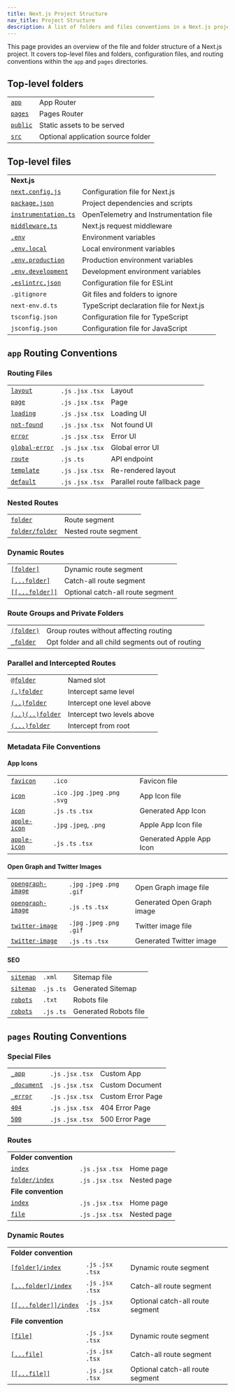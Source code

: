 ```yaml
---
title: Next.js Project Structure
nav_title: Project Structure
description: A list of folders and files conventions in a Next.js project
---
```


This page provides an overview of the file and folder structure of a Next.js project. It covers top-level files and folders, configuration files, and routing conventions within the `app` and `pages` directories.

## Top-level folders

|                                                                          |                                    |
| ------------------------------------------------------------------------ | ---------------------------------- |
| [`app`](/docs/app/building-your-application/routing)                     | App Router                         |
| [`pages`](/docs/pages/building-your-application/routing)                 | Pages Router                       |
| [`public`](/docs/app/building-your-application/optimizing/static-assets) | Static assets to be served         |
| [`src`](/docs/app/building-your-application/configuring/src-directory)   | Optional application source folder |

## Top-level files

|                                                                                             |                                         |
| ------------------------------------------------------------------------------------------- | --------------------------------------- |
| **Next.js**                                                                                 |                                         |
| [`next.config.js`](/docs/app/api-reference/next-config-js)                                  | Configuration file for Next.js          |
| [`package.json`](/docs/getting-started/installation#manual-installation)                    | Project dependencies and scripts        |
| [`instrumentation.ts`](/docs/app/building-your-application/optimizing/instrumentation)      | OpenTelemetry and Instrumentation file  |
| [`middleware.ts`](/docs/app/building-your-application/routing/middleware)                   | Next.js request middleware              |
| [`.env`](/docs/app/building-your-application/configuring/environment-variables)             | Environment variables                   |
| [`.env.local`](/docs/app/building-your-application/configuring/environment-variables)       | Local environment variables             |
| [`.env.production`](/docs/app/building-your-application/configuring/environment-variables)  | Production environment variables        |
| [`.env.development`](/docs/app/building-your-application/configuring/environment-variables) | Development environment variables       |
| [`.eslintrc.json`](/docs/app/building-your-application/configuring/eslint)                  | Configuration file for ESLint           |
| `.gitignore`                                                                                | Git files and folders to ignore         |
| `next-env.d.ts`                                                                             | TypeScript declaration file for Next.js |
| `tsconfig.json`                                                                             | Configuration file for TypeScript       |
| `jsconfig.json`                                                                             | Configuration file for JavaScript       |

## `app` Routing Conventions

### Routing Files

|                                                                                 |                     |                              |
| ------------------------------------------------------------------------------- | ------------------- | ---------------------------- |
| [`layout`](/docs/app/api-reference/file-conventions/layout)                     | `.js` `.jsx` `.tsx` | Layout                       |
| [`page`](/docs/app/api-reference/file-conventions/page)                         | `.js` `.jsx` `.tsx` | Page                         |
| [`loading`](/docs/app/api-reference/file-conventions/loading)                   | `.js` `.jsx` `.tsx` | Loading UI                   |
| [`not-found`](/docs/app/api-reference/file-conventions/not-found)               | `.js` `.jsx` `.tsx` | Not found UI                 |
| [`error`](/docs/app/api-reference/file-conventions/error)                       | `.js` `.jsx` `.tsx` | Error UI                     |
| [`global-error`](/docs/app/api-reference/file-conventions/error#global-errorjs) | `.js` `.jsx` `.tsx` | Global error UI              |
| [`route`](/docs/app/api-reference/file-conventions/route)                       | `.js` `.ts`         | API endpoint                 |
| [`template`](/docs/app/api-reference/file-conventions/template)                 | `.js` `.jsx` `.tsx` | Re-rendered layout           |
| [`default`](/docs/app/api-reference/file-conventions/default)                   | `.js` `.jsx` `.tsx` | Parallel route fallback page |

### Nested Routes

|                                                                              |                      |
| ---------------------------------------------------------------------------- | -------------------- |
| [`folder`](/docs/app/building-your-application/routing#route-segments)       | Route segment        |
| [`folder/folder`](/docs/app/building-your-application/routing#nested-routes) | Nested route segment |

### Dynamic Routes

|                                                                                                           |                                  |
| --------------------------------------------------------------------------------------------------------- | -------------------------------- |
| [`[folder]`](/docs/app/building-your-application/routing/dynamic-routes#convention)                       | Dynamic route segment            |
| [`[...folder]`](/docs/app/building-your-application/routing/dynamic-routes#catch-all-segments)            | Catch-all route segment          |
| [`[[...folder]]`](/docs/app/building-your-application/routing/dynamic-routes#optional-catch-all-segments) | Optional catch-all route segment |

### Route Groups and Private Folders

|                                                                                     |                                                  |
| ----------------------------------------------------------------------------------- | ------------------------------------------------ |
| [`(folder)`](/docs/app/building-your-application/routing/route-groups#convention)   | Group routes without affecting routing           |
| [`_folder`](/docs/app/building-your-application/routing/colocation#private-folders) | Opt folder and all child segments out of routing |

### Parallel and Intercepted Routes

|                                                                                                |                            |
| ---------------------------------------------------------------------------------------------- | -------------------------- |
| [`@folder`](/docs/app/building-your-application/routing/parallel-routes#convention)            | Named slot                 |
| [`(.)folder`](/docs/app/building-your-application/routing/intercepting-routes#convention)      | Intercept same level       |
| [`(..)folder`](/docs/app/building-your-application/routing/intercepting-routes#convention)     | Intercept one level above  |
| [`(..)(..)folder`](/docs/app/building-your-application/routing/intercepting-routes#convention) | Intercept two levels above |
| [`(...)folder`](/docs/app/building-your-application/routing/intercepting-routes#convention)    | Intercept from root        |

### Metadata File Conventions

#### App Icons

|                                                                                                                 |                                     |                          |
| --------------------------------------------------------------------------------------------------------------- | ----------------------------------- | ------------------------ |
| [`favicon`](/docs/app/api-reference/file-conventions/metadata/app-icons#favicon)                                | `.ico`                              | Favicon file             |
| [`icon`](/docs/app/api-reference/file-conventions/metadata/app-icons#icon)                                      | `.ico` `.jpg` `.jpeg` `.png` `.svg` | App Icon file            |
| [`icon`](/docs/app/api-reference/file-conventions/metadata/app-icons#generate-icons-using-code-js-ts-tsx)       | `.js` `.ts` `.tsx`                  | Generated App Icon       |
| [`apple-icon`](/docs/app/api-reference/file-conventions/metadata/app-icons#apple-icon)                          | `.jpg` `.jpeg`, `.png`              | Apple App Icon file      |
| [`apple-icon`](/docs/app/api-reference/file-conventions/metadata/app-icons#generate-icons-using-code-js-ts-tsx) | `.js` `.ts` `.tsx`                  | Generated Apple App Icon |

#### Open Graph and Twitter Images

|                                                                                                                             |                              |                            |
| --------------------------------------------------------------------------------------------------------------------------- | ---------------------------- | -------------------------- |
| [`opengraph-image`](/docs/app/api-reference/file-conventions/metadata/opengraph-image#opengraph-image)                      | `.jpg` `.jpeg` `.png` `.gif` | Open Graph image file      |
| [`opengraph-image`](/docs/app/api-reference/file-conventions/metadata/opengraph-image#generate-images-using-code-js-ts-tsx) | `.js` `.ts` `.tsx`           | Generated Open Graph image |
| [`twitter-image`](/docs/app/api-reference/file-conventions/metadata/opengraph-image#twitter-image)                          | `.jpg` `.jpeg` `.png` `.gif` | Twitter image file         |
| [`twitter-image`](/docs/app/api-reference/file-conventions/metadata/opengraph-image#generate-images-using-code-js-ts-tsx)   | `.js` `.ts` `.tsx`           | Generated Twitter image    |

#### SEO

|                                                                                             |             |                       |
| ------------------------------------------------------------------------------------------- | ----------- | --------------------- |
| [`sitemap`](/docs/app/api-reference/file-conventions/metadata/sitemap#static-sitemapxml)    | `.xml`      | Sitemap file          |
| [`sitemap`](/docs/app/api-reference/file-conventions/metadata/sitemap#generate-a-sitemap)   | `.js` `.ts` | Generated Sitemap     |
| [`robots`](/docs/app/api-reference/file-conventions/metadata/robots#static-robotstxt)       | `.txt`      | Robots file           |
| [`robots`](/docs/app/api-reference/file-conventions/metadata/robots#generate-a-robots-file) | `.js` `.ts` | Generated Robots file |

## `pages` Routing Conventions

### Special Files

|                                                                                                             |                     |                   |
| ----------------------------------------------------------------------------------------------------------- | ------------------- | ----------------- |
| [`_app`](/docs/pages/building-your-application/routing/custom-app)                                          | `.js` `.jsx` `.tsx` | Custom App        |
| [`_document`](/docs/pages/building-your-application/routing/custom-document)                                | `.js` `.jsx` `.tsx` | Custom Document   |
| [`_error`](/docs/pages/building-your-application/routing/custom-error#more-advanced-error-page-customizing) | `.js` `.jsx` `.tsx` | Custom Error Page |
| [`404`](/docs/pages/building-your-application/routing/custom-error#404-page)                                | `.js` `.jsx` `.tsx` | 404 Error Page    |
| [`500`](/docs/pages/building-your-application/routing/custom-error#500-page)                                | `.js` `.jsx` `.tsx` | 500 Error Page    |

### Routes

|                                                                                                |                     |             |
| ---------------------------------------------------------------------------------------------- | ------------------- | ----------- |
| **Folder convention**                                                                          |                     |             |
| [`index`](/docs/pages/building-your-application/routing/pages-and-layouts#index-routes)        | `.js` `.jsx` `.tsx` | Home page   |
| [`folder/index`](/docs/pages/building-your-application/routing/pages-and-layouts#index-routes) | `.js` `.jsx` `.tsx` | Nested page |
| **File convention**                                                                            |                     |             |
| [`index`](/docs/pages/building-your-application/routing/pages-and-layouts#index-routes)        | `.js` `.jsx` `.tsx` | Home page   |
| [`file`](/docs/pages/building-your-application/routing/pages-and-layouts)                      | `.js` `.jsx` `.tsx` | Nested page |

### Dynamic Routes

|                                                                                                                   |                     |                                  |
| ----------------------------------------------------------------------------------------------------------------- | ------------------- | -------------------------------- |
| **Folder convention**                                                                                             |                     |                                  |
| [`[folder]/index`](/docs/pages/building-your-application/routing/dynamic-routes)                                  | `.js` `.jsx` `.tsx` | Dynamic route segment            |
| [`[...folder]/index`](/docs/pages/building-your-application/routing/dynamic-routes#catch-all-segments)            | `.js` `.jsx` `.tsx` | Catch-all route segment          |
| [`[[...folder]]/index`](/docs/pages/building-your-application/routing/dynamic-routes#optional-catch-all-segments) | `.js` `.jsx` `.tsx` | Optional catch-all route segment |
| **File convention**                                                                                               |                     |                                  |
| [`[file]`](/docs/pages/building-your-application/routing/dynamic-routes)                                          | `.js` `.jsx` `.tsx` | Dynamic route segment            |
| [`[...file]`](/docs/pages/building-your-application/routing/dynamic-routes#catch-all-segments)                    | `.js` `.jsx` `.tsx` | Catch-all route segment          |
| [`[[...file]]`](/docs/pages/building-your-application/routing/dynamic-routes#optional-catch-all-segments)         | `.js` `.jsx` `.tsx` | Optional catch-all route segment |
